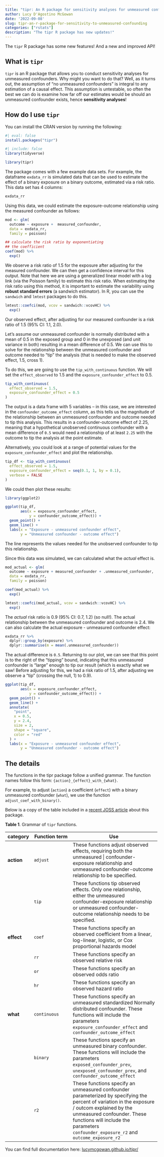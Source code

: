 ```yaml
---
title: "tipr: An R package for sensitivity analyses for unmeasured confounding"
author: Lucy D'Agostino McGowan
date: '2022-09-08'
slug: tipr-an-r-package-for-sensitivity-to-unmeasured-confounding
categories: ["rstats"]
description: "The tipr R package has new updates!"
---
```


The `tipr` R package has some new features! And a new and improved API! 

## What is `tipr`

`tipr` is an R package that allows you to conduct sensitivity analyses for unmeasured confounders. Why might you want to do that? Well, as it turns out, the assumption of "no unmeasured confounders" is integral to any estimation of a causal effect. This assumption is untestable, so often the best we can do is examine how far off our estimates would be should an unmeasured confounder exists, hence **sensitivity analyses**!

## How do I use `tipr`

You can install the CRAN version by running the following:

```r
#| eval: false
install.packages("tipr")
```

```r
#| include: false
library(tidyverse)
```

```r
library(tipr)
```

The package comes with a few example data sets. For example, the dataframe `exdata_rr` is simulated data that can be used to estimate the effect of a binary exposure on a binary outcome, estimated via a risk ratio. This data set has 4 columns:

```r
exdata_rr
```

Using this data, we could estimate the exposure-outcome relationship using the measured confounder as follows:

```r
mod <- glm(
  outcome ~ exposure +  measured_confounder,
  data = exdata_rr,
  family = poisson)

## calculate the risk ratio by exponentiating 
## the coefficient
coef(mod) %>%
  exp()
```

We observe a risk ratio of 1.5 for the exposure after adjusting for the measured confounder. We can then get a confidence interval for this output. Note that here we are using a generalized linear model with a log link (via the Poisson family) to estimate this risk ratio. When estimating the risk ratio using this method, it is important to estimate the variability using **robust standard errors** (a sandwich estimator). In R, you can use the `sandwich` and `lmtest` packages to do this.

```r
lmtest::coefci(mod, vcov = sandwich::vcovHC) %>% 
  exp()
```

Our observed effect, after adjusting for our measured confounder is a risk ratio of 1.5 (95% CI: 1.1, 2.0).

Let's assume our unmeasured confounder is normally distributed with a mean of 0.5 in the exposed group and 0 in the unexposed (and unit variance in both) resulting in a mean difference of 0.5. We can use this to solve for the relationship between the unmeasured confounder and outcome needed to "tip" the analysis (that is needed to make the observed effect, 1.5, cross 1).

To do this, we are going to use the `tip_with_continuous` function. We will set the `effect_observed` to 1.5 and the `exposure_confounder_effect` to 0.5.

```r
tip_with_continuous(
  effect_observed = 1.5,
  exposure_confounder_effect = 0.5
)
```

The output is a data frame with 5 variables -- in this case, we are interested in the `confounder_outcome_effect` column, as this tells us the magnitude of the relationship between an unmeasured confounder and outcome needed to tip this analysis. This results in a confounder-outcome effect of 2.25, meaning that a hypothetical unobserved continuous confounder with a mean difference of `0.5` would need a relationship of at least `2.25` with the outcome to tip the analysis at the point estimate.

Alternatively, you could look at a range of potential values for the `exposure_confounder_effect` and plot the relationship.

```r
tip_df <- tip_with_continuous(
  effect_observed = 1.5,
  exposure_confounder_effect = seq(0.1, 1, by = 0.1),
  verbose = FALSE
)
```

We could then plot these results:

```r
library(ggplot2)

ggplot(tip_df,
       aes(x = exposure_confounder_effect, 
           y = confounder_outcome_effect)) + 
  geom_point() + 
  geom_line() + 
  labs(x = "Exposure - unmeasured confounder effect",
       y = "Unmeasured confounder - outcome effect")
```

The line represents the values needed for the unobserved confounder to tip this relationship. 

Since this data was simulated, we can calculated what the *actual* effect is.

```r
mod_actual <- glm(
  outcome ~ exposure + measured_confounder + .unmeasured_confounder,
  data = exdata_rr,
  family = poisson)

coef(mod_actual) %>%
  exp()

lmtest::coefci(mod_actual, vcov = sandwich::vcovHC) %>% 
  exp()
```

The *actual* risk ratio is 0.9 (95% CI: 0.7, 1.2) (so null!). The actual relationship between the unmeasured confounder and outcome is 2.4. We can also calculate the actual exposure - unmeasured confounder effect:

```r
exdata_rr %>%
  dplyr::group_by(exposure) %>%
  dplyr::summarise(m = mean(.unmeasured_confounder))
```

The actual difference is `0.5`. Returning to our plot, we can see that this point is to the right of the "tipping" bound, indicating that this unmeasured confounder is "large" enough to tip our result (which is exactly what we saw! Before adjusting for this, we had a risk ratio of 1.5, after adjusting we observe a "tip" (crossing the null, 1) to 0.9).


```r
ggplot(tip_df,
       aes(x = exposure_confounder_effect, 
           y = confounder_outcome_effect)) + 
  geom_point() + 
  geom_line() + 
  annotate(
    "point",
    x = 0.5,
    y = 2.4,
    size = 2,
    shape = "square",
    color = "red"
  ) + 
  labs(x = "Exposure - unmeasured confounder effect",
       y = "Unmeasured confounder - outcome effect")
```



## The details

The functions in the tipr package follow a unified grammar. The function names follow this form: `{action}_{effect}_with_{what}`.

For example, to adjust (`action`) a coefficient (`effect`) with a binary unmeasured confounder (`what`), we use the function `adjust_coef_with_binary()`. 


Below is a copy of the table included in a [recent JOSS article](https://doi.org/10.21105/joss.04495) about this package.

**Table 1**. Grammar of `tipr` functions.

+----------+--------------------+----------------------------------------------+
| category | Function term      | Use                                          |
+==========+====================+==============================================+
|**action**| `adjust`           | These functions adjust observed effects,     |
|          |                    | requiring both the unmeasured        |
|          |                    | confounder-exposure relationship and         |
|          |                    | unmeasured confounder-outcome relationship to|
|          |                    | be specified.                                |
+----------+--------------------+----------------------------------------------+
|          | `tip`              | These functions tip observed effects. Only   |
|          |                    | one relationship, either the unmeasured      |
|          |                    | confounder-exposure relationship or          |
|          |                    | unmeasured confounder-outcome relationship   |
|          |                    | needs to be specified.                       |
+----------+--------------------+----------------------------------------------+
|**effect**| `coef`             | These functions specify an observed          |
|          |                    | coefficient from a linear, log-linear,       |
|          |                    | logistic, or Cox proportional hazards model  |
+----------+--------------------+----------------------------------------------+
|          | `rr`               | These functions specify an observed          |
|          |                    | relative risk                                |
+----------+--------------------+----------------------------------------------+
|          | `or`               | These functions specify an observed          |
|          |                    | odds ratio                                   |
+----------+--------------------+----------------------------------------------+
|          | `hr`               | These functions specify an observed          |
|          |                    | hazard ratio                                 |
|          |                    |  
+----------+--------------------+----------------------------------------------+
|**what**  | `continuous`       | These functions specify an unmeasured 
|          |                    | standardized Normally distributed confounder. 
|          |                    | These functions will include the parameters
|          |                    | `exposure_confounder_effect` and 
|          |                    | `confounder_outcome_effect`
+----------+--------------------+----------------------------------------------+
|          | `binary`           | These functions specify an unmeasured binary
|          |                    | confounder. These functions will include the 
|          |                    | parameters `exposed_confounder_prev`, 
|          |                    | `unexposed_confounder_prev`, and
|          |                    | `confounder_outcome_effect`
+----------+--------------------+----------------------------------------------+
|          | `r2`               | These functions specify an unmeasured 
|          |                    | confounder parameterized by specifying the  
|          |                    | percent of variation in the exposure / outcome  
|          |                    | explained by the unmeasured confounder. These  
|          |                    | functions will include the parameters 
|          |                    | `confounder_exposure_r2` and 
|          |                    | `outcome_exposure_r2`
+----------+--------------------+----------------------------------------------+

You can find full documentation here: [lucymcgowan.github.io/tipr/](https://lucymcgowan.github.io/tipr/)